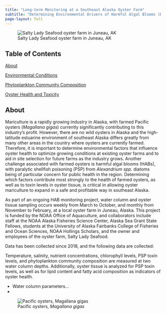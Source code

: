 ```yaml
---
title: "Long-term Monitoring at a Southeast Alaska Oyster Farm"
subtitle: "Determining Environmental Drivers of Harmful Algal Blooms (HABs) and How Environmental Conditions and Phytoplankton Community Composition Impact Oyster Health"
page-layout: full
---
```


![Salty Lady Seafood oyster farm in Juneau, AK](https://user-images.githubusercontent.com/67389727/202272356-1fc9fd67-623b-44e2-a18f-ab5d7958a96e.jpg)

## Table of Contents

[About](https://afscmariculture.github.io/oyster_report/#about)

[Environmental Conditions](https://afscmariculture.github.io/oyster_report/content/environmental_conditions.html)

[Phytoplankton Community Composition](https://afscmariculture.github.io/oyster_report/content/phytoplankton.html)

[Oyster Health and Toxicity](https://afscmariculture.github.io/oyster_report/content/oysters.html)

## About

Mariculture is a rapidly growing industry in Alaska, with farmed Pacific oysters (*Magallana gigas*) currently significantly contributing to this industry’s profit. However, there are no wild oysters in Alaska and the high-latitude estuarine environment of southeast Alaska differs greatly from many other areas in the country where oysters are currently farmed. Therefore, it is important to determine environmental factors that influence oyster health to optimize growing conditions at existing oyster farms and to aid in site selection for future farms as the industry grows. Another challenge associated with farmed oysters is harmful algal blooms (HABs), with paralytic shellfish poisoning (PSP) from *Alexandrium spp.* diatoms being of particular concern for public health in the region. Determining which factors contribute most strongly to the health of farmed oysters, as well as to toxin levels in oyster tissue, is critical in allowing oyster mariculture to expand in a safe and profitable way in southeast Alaska. 

As part of an ongoing HAB monitoring project, water column and oyster tissue sampling occurs weekly from March to October, and monthly from November to February, at a local oyster farm in Juneau, Alaska. This project is funded by the NOAA Office of Aquaculture, and collaborators include staff at the NOAA Alaska Fisheries Science Center, Alaska Sea Grant State Fellows, students at the University of Alaska Fairbanks College of Fisheries and Ocean Sciences, NOAA Hollings Scholars, and the owner and employees of the oyster farm, Salty Lady Seafood. 

Data has been collected since 2018, and the following data are collected:

Temperature, salinity, nutrient concentrations, chlorophyll levels, PSP toxin levels, and phytoplankton community composition are measured at two water column depths. Additionally, oyster tissue is analyzed for PSP toxin levels, as well as for lipid content and fatty acid composition as indicators of oyster health. 

* Water column parameters...
* 

![Pacific oysters, *Magallana gigas*](https://user-images.githubusercontent.com/67389727/202273814-41a666b1-8423-45ca-b27c-0ee644c149a3.png)
